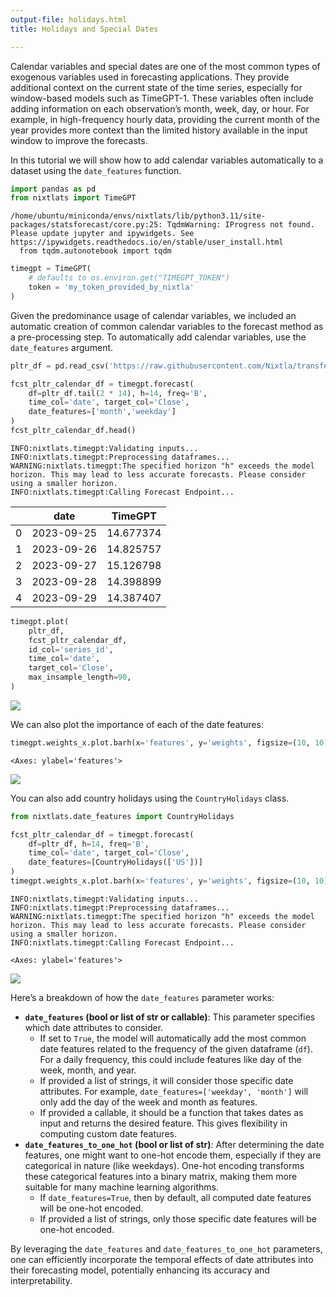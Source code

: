 ```yaml
---
output-file: holidays.html
title: Holidays and Special Dates

---
```


Calendar variables and special dates are one of the most common types of
exogenous variables used in forecasting applications. They provide
additional context on the current state of the time series, especially
for window-based models such as TimeGPT-1. These variables often include
adding information on each observation’s month, week, day, or hour. For
example, in high-frequency hourly data, providing the current month of
the year provides more context than the limited history available in the
input window to improve the forecasts.

In this tutorial we will show how to add calendar variables
automatically to a dataset using the `date_features` function.

```python
import pandas as pd
from nixtlats import TimeGPT
```

``` text
/home/ubuntu/miniconda/envs/nixtlats/lib/python3.11/site-packages/statsforecast/core.py:25: TqdmWarning: IProgress not found. Please update jupyter and ipywidgets. See https://ipywidgets.readthedocs.io/en/stable/user_install.html
  from tqdm.autonotebook import tqdm
```

```python
timegpt = TimeGPT(
    # defaults to os.environ.get("TIMEGPT_TOKEN")
    token = 'my_token_provided_by_nixtla'
)
```

Given the predominance usage of calendar variables, we included an
automatic creation of common calendar variables to the forecast method
as a pre-processing step. To automatically add calendar variables, use
the `date_features` argument.

```python
pltr_df = pd.read_csv('https://raw.githubusercontent.com/Nixtla/transfer-learning-time-series/main/datasets/openbb/pltr.csv')
```


```python
fcst_pltr_calendar_df = timegpt.forecast(
    df=pltr_df.tail(2 * 14), h=14, freq='B',
    time_col='date', target_col='Close',
    date_features=['month','weekday']
)
fcst_pltr_calendar_df.head()
```

``` text
INFO:nixtlats.timegpt:Validating inputs...
INFO:nixtlats.timegpt:Preprocessing dataframes...
WARNING:nixtlats.timegpt:The specified horizon "h" exceeds the model horizon. This may lead to less accurate forecasts. Please consider using a smaller horizon.
INFO:nixtlats.timegpt:Calling Forecast Endpoint...
```

|     | date       | TimeGPT   |
|-----|------------|-----------|
| 0   | 2023-09-25 | 14.677374 |
| 1   | 2023-09-26 | 14.825757 |
| 2   | 2023-09-27 | 15.126798 |
| 3   | 2023-09-28 | 14.398899 |
| 4   | 2023-09-29 | 14.387407 |

```python
timegpt.plot(
    pltr_df, 
    fcst_pltr_calendar_df, 
    id_col='series_id',
    time_col='date',
    target_col='Close',
    max_insample_length=90,
)
```

![](/docs/tutorials/2_holidays_files/figure-markdown_strict/cell-6-output-1.png)

We can also plot the importance of each of the date features:

```python
timegpt.weights_x.plot.barh(x='features', y='weights', figsize=(10, 10))
```

``` text
<Axes: ylabel='features'>
```

![](/docs/tutorials/2_holidays_files/figure-markdown_strict/cell-7-output-2.png)

You can also add country holidays using the `CountryHolidays` class.

```python
from nixtlats.date_features import CountryHolidays
```


```python
fcst_pltr_calendar_df = timegpt.forecast(
    df=pltr_df, h=14, freq='B',
    time_col='date', target_col='Close',
    date_features=[CountryHolidays(['US'])]
)
timegpt.weights_x.plot.barh(x='features', y='weights', figsize=(10, 10))
```

``` text
INFO:nixtlats.timegpt:Validating inputs...
INFO:nixtlats.timegpt:Preprocessing dataframes...
WARNING:nixtlats.timegpt:The specified horizon "h" exceeds the model horizon. This may lead to less accurate forecasts. Please consider using a smaller horizon.
INFO:nixtlats.timegpt:Calling Forecast Endpoint...
```

``` text
<Axes: ylabel='features'>
```

![](/docs/tutorials/2_holidays_files/figure-markdown_strict/cell-9-output-3.png)

Here’s a breakdown of how the `date_features` parameter works:

-   **`date_features` (bool or list of str or callable)**: This
    parameter specifies which date attributes to consider.
    -   If set to `True`, the model will automatically add the most
        common date features related to the frequency of the given
        dataframe (`df`). For a daily frequency, this could include
        features like day of the week, month, and year.
    -   If provided a list of strings, it will consider those specific
        date attributes. For example,
        `date_features=['weekday', 'month']` will only add the day of
        the week and month as features.
    -   If provided a callable, it should be a function that takes dates
        as input and returns the desired feature. This gives flexibility
        in computing custom date features.
-   **`date_features_to_one_hot` (bool or list of str)**: After
    determining the date features, one might want to one-hot encode
    them, especially if they are categorical in nature (like weekdays).
    One-hot encoding transforms these categorical features into a binary
    matrix, making them more suitable for many machine learning
    algorithms.
    -   If `date_features=True`, then by default, all computed date
        features will be one-hot encoded.
    -   If provided a list of strings, only those specific date features
        will be one-hot encoded.

By leveraging the `date_features` and `date_features_to_one_hot`
parameters, one can efficiently incorporate the temporal effects of date
attributes into their forecasting model, potentially enhancing its
accuracy and interpretability.

